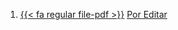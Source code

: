 1. [{{< fa regular file-pdf >}}](https://achalmaedison.netlify.app/gestion-publica-herramientas/posts/2024-03-31-por-editar/index.pdf) [Por Editar](https://achalmaedison.netlify.app/gestion-publica-herramientas/posts/2024-03-31-por-editar)
